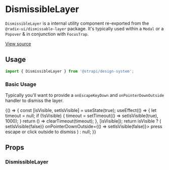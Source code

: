

<Meta title="Design System/Technical Components/DismissibleLayer" component={DismissibleLayer} />

# DismissibleLayer

`DismissibleLayer` is a internal utility component re-exported from the `@radix-ui/dismissable-layer` package. It's typically
used within a `Modal` or a `Popover` & in conjunction with `FocusTrap`.

[View source](https://github.com/strapi/design-system/tree/main/packages/strapi-design-system/src/DismissibleLayer)

## Usage

```js
import { DismissibleLayer } from '@strapi/design-system';
```

### Basic Usage

Typically you'll want to provide a `onEscapeKeyDown` and `onPointerDownOutside` handler to dismiss the layer.

<Canvas>
  <Story name="base">
    {() => {
      const [isVisible, setIsVisible] = useState(true);
      useEffect(() => {
        let timeout = null;
        if (!isVisible) {
          timeout = setTimeout(() => setIsVisible(true), 1000);
        }
        return () => clearTimeout(timeout);
      }, [isVisible]);
      return isVisible ? (
        <DismissibleLayer onEscapeKeyDown={() => setIsVisible(false)} onPointerDownOutside={() => setIsVisible(false)}>
          <Typography style={{ backgroundColor: '#ccc', padding: '20px', display: 'block' }}>
            press escape or click outside to dismiss
          </Typography>
        </DismissibleLayer>
      ) : null;
    }}
  </Story>
</Canvas>

## Props

### DismissibleLayer

<ArgsTable of={DismissibleLayer} />
